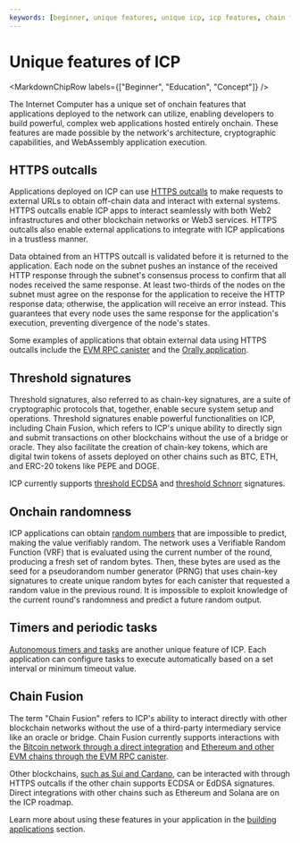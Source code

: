 ```yaml
---
keywords: [beginner, unique features, unique icp, icp features, chain fusion, https outcalls, threshold signatures, randomness, timers, heartbeats, periodic tasks]
---
```



# Unique features of ICP

<MarkdownChipRow labels={["Beginner", "Education", "Concept"]} />

The Internet Computer has a unique set of onchain features that applications deployed to the network can utilize, enabling developers to build powerful, complex web applications hosted entirely onchain. These features are made possible by the network's architecture, cryptographic capabilities, and WebAssembly application execution.

## HTTPS outcalls

Applications deployed on ICP can use [HTTPS outcalls](/docs/current/building-dapps/using-network-features/using-external-data/https-outcalls/overview) to make requests to external URLs to obtain off-chain data and interact with external systems. HTTPS outcalls enable ICP apps to interact seamlessly with both Web2 infrastructures and other blockchain networks or Web3 services. HTTPS outcalls also enable external applications to integrate with ICP applications in a trustless manner.

Data obtained from an HTTPS outcall is validated before it is returned to the application. Each node on the subnet pushes an instance of the received HTTP response through the subnet's consensus process to confirm that all nodes received the same response. At least two-thirds of the nodes on the subnet must agree on the response for the application to receive the HTTP response data; otherwise, the application will receive an error instead. This guarantees that every node uses the same response for the application's execution, preventing divergence of the node's states.

Some examples of applications that obtain external data using HTTPS outcalls include the [EVM RPC canister](/docs/current/building-dapps/chain-fusion/ethereum/evm-rpc/overview) and the [Orally application](https://kclew-uiaaa-aaaal-qbuiq-cai.ic0.app/sybil).

## Threshold signatures

Threshold signatures, also referred to as chain-key signatures, are a suite of cryptographic protocols that, together, enable secure system setup and operations. Threshold signatures enable powerful functionalities on ICP, including Chain Fusion, which refers to ICP's unique ability to directly sign and submit transactions on other blockchains without the use of a bridge or oracle. They also facilitate the creation of chain-key tokens, which are digital twin tokens of assets deployed on other chains such as BTC, ETH, and ERC-20 tokens like PEPE and DOGE.

ICP currently supports [threshold ECDSA](/docs/current/building-dapps/using-network-features/signatures/t-ecdsa) and [threshold Schnorr](/docs/current/building-dapps/using-network-features/signatures/t-schnorr) signatures.

## Onchain randomness

ICP applications can obtain [random numbers](/docs/current/building-dapps/using-network-features/randomness) that are impossible to predict, making the value verifiably random. The network uses a Verifiable Random Function (VRF) that is evaluated using the current number of the round, producing a fresh set of random bytes. Then, these bytes are used as the seed for a pseudorandom number generator (PRNG) that uses chain-key signatures to create unique random bytes for each canister that requested a random value in the previous round. It is impossible to exploit knowledge of the current round's randomness and predict a future random output.

## Timers and periodic tasks

[Autonomous timers and tasks](/docs/current/building-dapps/using-network-features/periodic-tasks-timers) are another unique feature of ICP. Each application can configure tasks to execute automatically based on a set interval or minimum timeout value.

## Chain Fusion

The term "Chain Fusion" refers to ICP's ability to interact directly with other blockchain networks without the use of a third-party intermediary service like an oracle or bridge. Chain Fusion currently supports interactions with the [Bitcoin network through a direct integration](/docs/current/building-dapps/chain-fusion/bitcoin/overview) and [Ethereum and other EVM chains through the EVM RPC canister](/docs/current/building-dapps/chain-fusion/ethereum/overview).

Other blockchains, [such as Sui and Cardano](/docs/current/building-dapps/chain-fusion/supported-chains), can be interacted with through HTTPS outcalls if the other chain supports ECDSA or EdDSA signatures. Direct integrations with other chains such as Ethereum and Solana are on the ICP roadmap.

Learn more about using these features in your application in the [building applications](/docs/current/building-dapps/getting-started/quickstart/first-smart-contract) section.